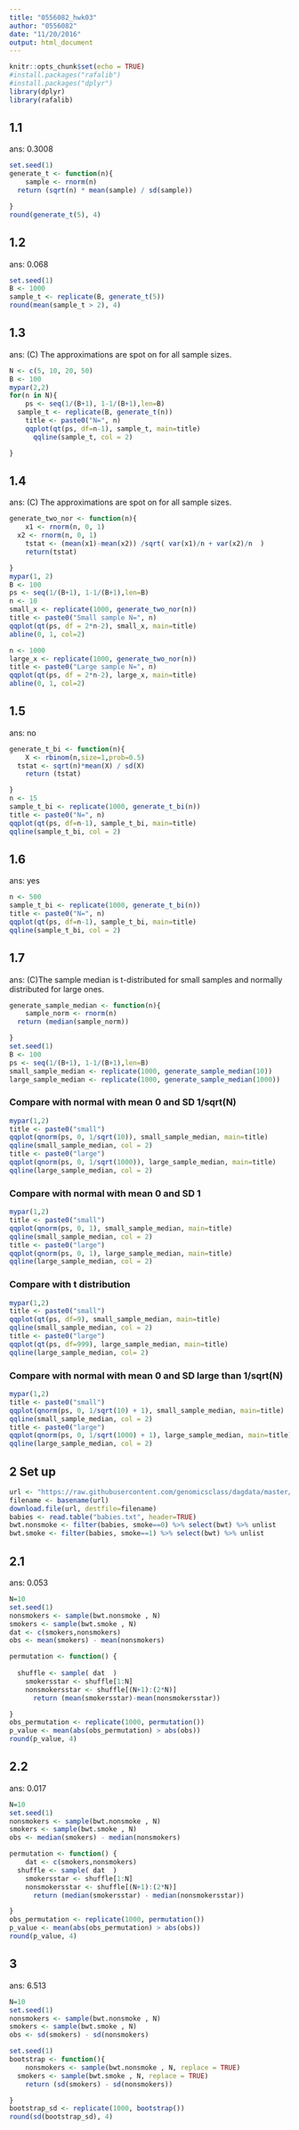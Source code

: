 ```yaml
---
title: "0556082_hwk03"
author: "0556082"
date: "11/20/2016"
output: html_document
---
```


```r
knitr::opts_chunk$set(echo = TRUE)
#install.packages("rafalib")
#install.packages("dplyr")
library(dplyr)
library(rafalib)
```

## 1.1

ans: 0.3008
```r
set.seed(1)
generate_t <- function(n){
    sample <- rnorm(n)
  return (sqrt(n) * mean(sample) / sd(sample))

}
round(generate_t(5), 4)
```

## 1.2

ans: 0.068
```r
set.seed(1)
B <- 1000
sample_t <- replicate(B, generate_t(5))
round(mean(sample_t > 2), 4)
```

## 1.3

ans: (C) The approximations are spot on for all sample sizes.
```r
N <- c(5, 10, 20, 50)
B <- 100
mypar(2,2)
for(n in N){
    ps <- seq(1/(B+1), 1-1/(B+1),len=B)
  sample_t <- replicate(B, generate_t(n))
    title <- paste0("N=", n)
    qqplot(qt(ps, df=n-1), sample_t, main=title)
      qqline(sample_t, col = 2)

}
```

## 1.4

ans: (C) The approximations are spot on for all sample sizes.
```r
generate_two_nor <- function(n){
    x1 <- rnorm(n, 0, 1)
  x2 <- rnorm(n, 0, 1)
    tstat <- (mean(x1)-mean(x2)) /sqrt( var(x1)/n + var(x2)/n  ) 
    return(tstat)

}
mypar(1, 2)
B <- 100
ps <- seq(1/(B+1), 1-1/(B+1),len=B)
n <- 10
small_x <- replicate(1000, generate_two_nor(n))
title <- paste0("Small sample N=", n)
qqplot(qt(ps, df = 2*n-2), small_x, main=title)
abline(0, 1, col=2)

n <- 1000
large_x <- replicate(1000, generate_two_nor(n))
title <- paste0("Large sample N=", n)
qqplot(qt(ps, df = 2*n-2), large_x, main=title)
abline(0, 1, col=2)
```

## 1.5

ans: no
```r
generate_t_bi <- function(n){
    X <- rbinom(n,size=1,prob=0.5)
  tstat <- sqrt(n)*mean(X) / sd(X)
    return (tstat)

}
n <- 15
sample_t_bi <- replicate(1000, generate_t_bi(n))
title <- paste0("N=", n)
qqplot(qt(ps, df=n-1), sample_t_bi, main=title)
qqline(sample_t_bi, col = 2)
```

## 1.6

ans: yes
```r
n <- 500
sample_t_bi <- replicate(1000, generate_t_bi(n))
title <- paste0("N=", n)
qqplot(qt(ps, df=n-1), sample_t_bi, main=title)
qqline(sample_t_bi, col = 2)
```

## 1.7

ans: (C)The sample median is t-distributed for small samples and normally distributed for large ones.
```r
generate_sample_median <- function(n){
    sample_norm <- rnorm(n)
  return (median(sample_norm))

}
set.seed(1)
B <- 100
ps <- seq(1/(B+1), 1-1/(B+1),len=B)
small_sample_median <- replicate(1000, generate_sample_median(10))
large_sample_median <- replicate(1000, generate_sample_median(1000))
```

### Compare with normal with mean 0 and SD 1/sqrt(N)
```r
mypar(1,2)
title <- paste0("small")
qqplot(qnorm(ps, 0, 1/sqrt(10)), small_sample_median, main=title)
qqline(small_sample_median, col = 2)
title <- paste0("large")
qqplot(qnorm(ps, 0, 1/sqrt(1000)), large_sample_median, main=title)
qqline(large_sample_median, col = 2)
```

### Compare with normal with mean 0 and SD 1
```r
mypar(1,2)
title <- paste0("small")
qqplot(qnorm(ps, 0, 1), small_sample_median, main=title)
qqline(small_sample_median, col = 2)
title <- paste0("large")
qqplot(qnorm(ps, 0, 1), large_sample_median, main=title)
qqline(large_sample_median, col = 2)
```

### Compare with t distribution
```r
mypar(1,2)
title <- paste0("small")
qqplot(qt(ps, df=9), small_sample_median, main=title)
qqline(small_sample_median, col = 2)
title <- paste0("large")
qqplot(qt(ps, df=999), large_sample_median, main=title)
qqline(large_sample_median, col= 2)
```

### Compare with normal with mean 0 and SD large than 1/sqrt(N)
```r
mypar(1,2)
title <- paste0("small")
qqplot(qnorm(ps, 0, 1/sqrt(10) + 1), small_sample_median, main=title)
qqline(small_sample_median, col = 2)
title <- paste0("large")
qqplot(qnorm(ps, 0, 1/sqrt(1000) + 1), large_sample_median, main=title)
qqline(large_sample_median, col = 2)
```

## 2 Set up

```r
url <- "https://raw.githubusercontent.com/genomicsclass/dagdata/master/inst/extdata/babies.txt"
filename <- basename(url)
download.file(url, destfile=filename)
babies <- read.table("babies.txt", header=TRUE)
bwt.nonsmoke <- filter(babies, smoke==0) %>% select(bwt) %>% unlist 
bwt.smoke <- filter(babies, smoke==1) %>% select(bwt) %>% unlist
```

## 2.1

ans: 0.053
```r
N=10
set.seed(1)
nonsmokers <- sample(bwt.nonsmoke , N)
smokers <- sample(bwt.smoke , N)
dat <- c(smokers,nonsmokers)
obs <- mean(smokers) - mean(nonsmokers)

permutation <- function() {
    
  shuffle <- sample( dat  )
    smokersstar <- shuffle[1:N]
    nonsmokersstar <- shuffle[(N+1):(2*N)]
      return (mean(smokersstar)-mean(nonsmokersstar))

}
obs_permutation <- replicate(1000, permutation())
p_value <- mean(abs(obs_permutation) > abs(obs))
round(p_value, 4)
```

## 2.2

ans: 0.017
```r
N=10
set.seed(1)
nonsmokers <- sample(bwt.nonsmoke , N)
smokers <- sample(bwt.smoke , N)
obs <- median(smokers) - median(nonsmokers)

permutation <- function() {
    dat <- c(smokers,nonsmokers)
  shuffle <- sample( dat  )
    smokersstar <- shuffle[1:N]
    nonsmokersstar <- shuffle[(N+1):(2*N)]
      return (median(smokersstar) - median(nonsmokersstar))

}
obs_permutation <- replicate(1000, permutation())
p_value <- mean(abs(obs_permutation) > abs(obs))
round(p_value, 4)
```

## 3

ans: 6.513
```r
N=10
set.seed(1)
nonsmokers <- sample(bwt.nonsmoke , N)
smokers <- sample(bwt.smoke , N)
obs <- sd(smokers) - sd(nonsmokers)

set.seed(1)
bootstrap <- function(){
    nonsmokers <- sample(bwt.nonsmoke , N, replace = TRUE)
  smokers <- sample(bwt.smoke , N, replace = TRUE)
    return (sd(smokers) - sd(nonsmokers))

}
bootstrap_sd <- replicate(1000, bootstrap())
round(sd(bootstrap_sd), 4)
```
